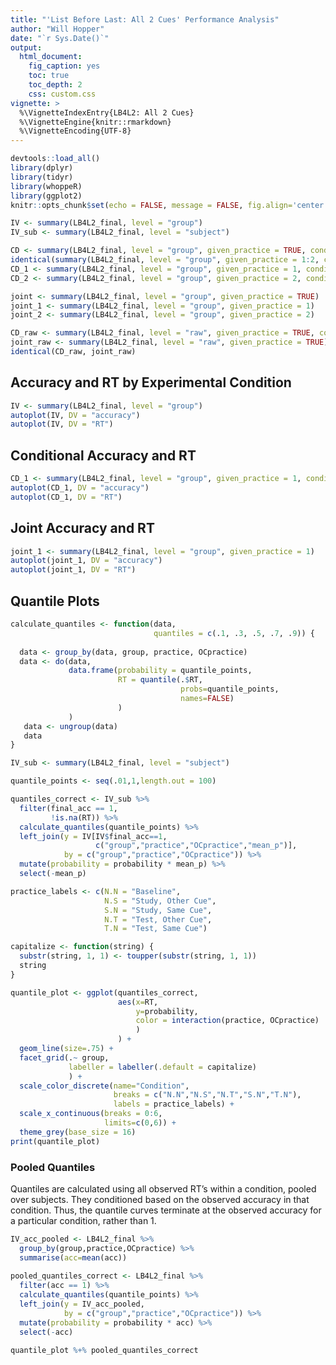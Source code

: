 ```yaml
---
title: "'List Before Last: All 2 Cues' Performance Analysis"
author: "Will Hopper"
date: "`r Sys.Date()`"
output: 
  html_document:
    fig_caption: yes
    toc: true
    toc_depth: 2
    css: custom.css
vignette: >
  %\VignetteIndexEntry{LB4L2: All 2 Cues}
  %\VignetteEngine{knitr::rmarkdown}
  %\VignetteEncoding{UTF-8}
---
```

<style>

img {
  padding: 10px;
  border-bottom: 2px solid #000;
}

</style>
```r
devtools::load_all()
library(dplyr)
library(tidyr)
library(whoppeR)
library(ggplot2)
knitr::opts_chunk$set(echo = FALSE, message = FALSE, fig.align='center', fig.width = 8)
```

```r
IV <- summary(LB4L2_final, level = "group")
IV_sub <- summary(LB4L2_final, level = "subject")

CD <- summary(LB4L2_final, level = "group", given_practice = TRUE, conditional = TRUE) 
identical(summary(LB4L2_final, level = "group", given_practice = 1:2, conditional = TRUE), CD)
CD_1 <- summary(LB4L2_final, level = "group", given_practice = 1, conditional = TRUE)
CD_2 <- summary(LB4L2_final, level = "group", given_practice = 2, conditional = TRUE)

joint <- summary(LB4L2_final, level = "group", given_practice = TRUE)
joint_1 <- summary(LB4L2_final, level = "group", given_practice = 1)
joint_2 <- summary(LB4L2_final, level = "group", given_practice = 2)

CD_raw <- summary(LB4L2_final, level = "raw", given_practice = TRUE, conditional = TRUE)
joint_raw <- summary(LB4L2_final, level = "raw", given_practice = TRUE)
identical(CD_raw, joint_raw)
```

## Accuracy and RT by Experimental Condition
```r
IV <- summary(LB4L2_final, level = "group")
autoplot(IV, DV = "accuracy")
autoplot(IV, DV = "RT")
```

## Conditional Accuracy and RT
```r
CD_1 <- summary(LB4L2_final, level = "group", given_practice = 1, conditional = TRUE)
autoplot(CD_1, DV = "accuracy")
autoplot(CD_1, DV = "RT")
```

## Joint Accuracy and RT
```r
joint_1 <- summary(LB4L2_final, level = "group", given_practice = 1)
autoplot(joint_1, DV = "accuracy")
autoplot(joint_1, DV = "RT")
```


## Quantile Plots
```r

calculate_quantiles <- function(data,
                                quantiles = c(.1, .3, .5, .7, .9)) {
  
  data <- group_by(data, group, practice, OCpractice)
  data <- do(data,
             data.frame(probability = quantile_points,
                        RT = quantile(.$RT,
                                      probs=quantile_points,
                                      names=FALSE)
                        )
             )
   data <- ungroup(data)
   data
}

IV_sub <- summary(LB4L2_final, level = "subject")

quantile_points <- seq(.01,1,length.out = 100)

quantiles_correct <- IV_sub %>%
  filter(final_acc == 1,
         !is.na(RT)) %>%
  calculate_quantiles(quantile_points) %>%
  left_join(y = IV[IV$final_acc==1,
                   c("group","practice","OCpractice","mean_p")],
            by = c("group","practice","OCpractice")) %>%
  mutate(probability = probability * mean_p) %>%
  select(-mean_p)

practice_labels <- c(N.N = "Baseline",
                     N.S = "Study, Other Cue",
                     S.N = "Study, Same Cue",
                     N.T = "Test, Other Cue",
                     T.N = "Test, Same Cue")

capitalize <- function(string) {
  substr(string, 1, 1) <- toupper(substr(string, 1, 1))
  string
}

quantile_plot <- ggplot(quantiles_correct,
                        aes(x=RT,
                            y=probability,
                            color = interaction(practice, OCpractice)
                            )
                        ) +
  geom_line(size=.75) +
  facet_grid(.~ group,
             labeller = labeller(.default = capitalize)
             ) + 
  scale_color_discrete(name="Condition",
                       breaks = c("N.N","N.S","N.T","S.N","T.N"),
                       labels = practice_labels) +
  scale_x_continuous(breaks = 0:6,
                     limits=c(0,6)) + 
  theme_grey(base_size = 16)
print(quantile_plot)
```

### Pooled Quantiles
Quantiles are calculated using all observed RT's within a condition, pooled over subjects. They conditioned based on the observed accuracy in that condition. Thus, the quantile curves terminate at the observed accuracy for a particular condition, rather than 1.

```r
IV_acc_pooled <- LB4L2_final %>%
  group_by(group,practice,OCpractice) %>%
  summarise(acc=mean(acc))
  
pooled_quantiles_correct <- LB4L2_final %>%
  filter(acc == 1) %>%
  calculate_quantiles(quantile_points) %>%
  left_join(y = IV_acc_pooled,
            by = c("group","practice","OCpractice")) %>%
  mutate(probability = probability * acc) %>%
  select(-acc)

quantile_plot %+% pooled_quantiles_correct
```
